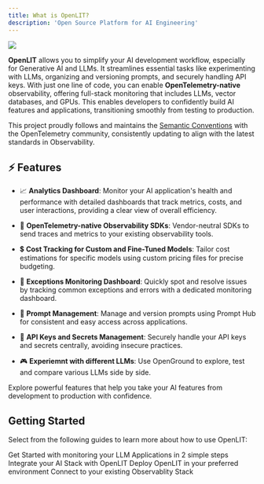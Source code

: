 ```yaml
---
title: What is OpenLIT?
description: 'Open Source Platform for AI Engineering'
---
```


<Frame>
  <img src="https://github.com/openlit/.github/raw/main/profile/assets/openlit-main-banner.png?raw=true" />
</Frame>

**OpenLIT** allows you to simplify your AI development workflow, especially for Generative AI and LLMs. It streamlines essential tasks like experimenting with LLMs, organizing and versioning prompts, and securely handling API keys. 
With just one line of code, you can enable **OpenTelemetry-native** observability, offering full-stack monitoring that includes LLMs, vector databases, and GPUs. This enables developers to confidently build AI features and applications, transitioning smoothly from testing to production.

This project proudly follows and maintains the [Semantic Conventions](https://github.com/open-telemetry/semantic-conventions/tree/main/docs/gen-ai) with the OpenTelemetry community, consistently updating to align with the latest standards in Observability.

## ⚡ Features

- 📈 **Analytics Dashboard**: Monitor your AI application's health and performance with detailed dashboards that track metrics, costs, and user interactions, providing a clear view of overall efficiency.

- 🔌 **OpenTelemetry-native Observability SDKs**: Vendor-neutral SDKs to send traces and metrics to your existing observability tools. 

- 💲 **Cost Tracking for Custom and Fine-Tuned Models**: Tailor cost estimations for specific models using custom pricing files for precise budgeting.

- 🔔 **Exceptions Monitoring Dashboard**: Quickly spot and resolve issues by tracking common exceptions and errors with a dedicated monitoring dashboard.

- 💭 **Prompt Management**: Manage and version prompts using Prompt Hub for consistent and easy access across applications.

- 🔑 **API Keys and Secrets Management**: Securely handle your API keys and secrets centrally, avoiding insecure practices.

- 🎮 **Experiemnt with different LLMs**: Use OpenGround to explore, test and compare various LLMs side by side.

<CardGroup cols={1}>
<Card title="Take a Look at All Features in Detail!" href="/latest/features/overview" icon='bolt'>
Explore powerful features that help you take your AI features from development to production with confidence.
</Card>
</CardGroup>

## Getting Started
Select from the following guides to learn more about how to use OpenLIT:

<CardGroup cols={2}>
<Card title="Quickstart: LLM Observability" href="/latest/quickstart" icon='bolt'>
Get Started with monitoring your LLM Applications in 2 simple steps
</Card>
<Card title="Integrations" href="/latest/integrations/introduction" icon='circle-nodes'>
Integrate your AI Stack with OpenLIT 
</Card>
<Card title="Installation" href="/latest/installation" icon='circle-down'>
Deploy OpenLIT in your preferred environment 
</Card>
<Card title="Connections" href="/latest/connections/intro" icon='link'>
Connect to your existing Observablity Stack
</Card>
</CardGroup>
